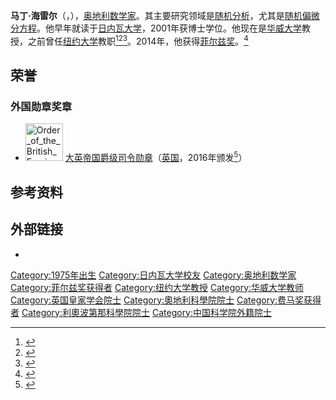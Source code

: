 {{Infobox scientist
| name = 马丁·海雷尔<br />Martin Hairer
| image = Professor Martin Hairer FRS.jpg
| caption = 马丁·海雷尔於2014年之玉照在[[皇家學會|倫敦皇家自然知識促進學會]]
| birth_date = {{Birth date and age|df=yes|1975|11|14}}
| birth_place = {{SWI}}[[日內瓦|日內瓦]]
| residence = {{UK}}[[華威郡|華威郡]][[凯尼尔沃思|凯尼尔沃思]]
| citizenship = {{AUT}}
| field = {{Plainlist|
* 數學
* [[概率論|概率論]]<ref name="googlescholar">{{GoogleScholar|iEBjl8wAAAAJ}}</ref>}}
| work_institution = [[華威大學|華威大學]]
| alma_mater = [[日內瓦大學|日內瓦大學]]
| doctoral_advisor = {{Link-en|让·彼埃尔·埃克曼|Jean-Pierre Eckmann}}<ref name="mathgene">{{MathGenealogy|56119}}</ref>
| doctoral_students = {{Plainlist|
* Pavel Bubak
* Charles Manson
* David Kelly
* Sebastian Vollmer
* Simon Weber<ref name="mathgene"/>}}
| thesis_title = Comportement Asymptotique d'Equations à Dérivées Partielles Stochastiques
| thesis_year = 2001
| thesis_url = http://www.hairer.org/papers/these.pdf
| known_for =
| prizes = {{Plainlist|
* [[Whitehead_Prize|Whitehead Prize]] (2008)
* [[Philip_Leverhulme_Prize|Philip Leverhulme Prize]] (2008)
* [[Royal_Society_Wolfson_Research_Merit_Award|Royal Society Wolfson Research Merit Award]] (2009)
* [[費馬獎|費馬獎]] (2013)
* [[Fellow_of_the_Royal_Society|FRS]] (2014)
* [[Fröhlich_Prize|Fröhlich Prize]] (2014)
* [[菲爾茲獎|菲爾茲獎]] (2014)}}
| website = {{URL|http://www.hairer.org}}
| spouse =  Xue-Mei Li
}}

'''马丁·海雷尔'''（{{lang-de|'''Martin Hairer'''}}，{{bd|1975年|11月14日}}），[[奥地利|奥地利]][[数学家|数学家]]。其主要研究领域是[[随机分析|随机分析]]，尤其是[[随机偏微分方程|随机偏微分方程]]。他早年就读于[[日内瓦大学|日内瓦大学]]，2001年获博士学位。他现在是[[华威大学|华威大学]]教授，之前曾任[[纽约大学|纽约大学]]教职<ref>{{cite journal|title=Uniqueness of the Invariant Measure¶for a Stochastic PDE Driven by Degenerate Noise|journal=Communications in Mathematical Physics|doi=10.1007/s002200100424|url=https://link.springer.com/article/10.1007/s002200100424|date=2001-06-01|volume=219|issue=3|language=en|pages=523–565|issn=0010-3616|accessdate=2018-04-03|author=J.-P. Eckmann, M. Hairer|archive-date=2018-06-09|archive-url=https://web.archive.org/web/20180609155834/https://link.springer.com/article/10.1007/s002200100424|dead-url=no}}</ref><ref name="scopus">{{Scopus|id=6602190457}}</ref><ref>{{cite journal|url=http://annals.math.princeton.edu/2006/164-3/p07|pages=993–1032|title=Ergodicity of the 2D Navier–Stokes equations with degenerate stochastic forcing|journal=Annals of Mathematics|volume=164|issue=3|date=2006|issn=0003-486X|language=en-US|accessdate=2018-04-03|doi=10.4007/annals.2006.164.993|author=Martin Hairer, Jonathan Mattingly|archive-date=2018-06-03|archive-url=https://web.archive.org/web/20180603030752/http://annals.math.princeton.edu/2006/164-3/p07|dead-url=no}}</ref>。2014年，他获得[[菲尔兹奖|菲尔兹奖]]。<ref name=imu>{{cite web|url=http://www.mathunion.org/general/prizes/2014/|title=IMU Prizes 2014|date=12 August 2014|accessdate=12 August 2014|archive-date=2017-12-03|archive-url=https://web.archive.org/web/20171203031644/http://www.mathunion.org/general/prizes/2014|dead-url=no}}</ref>

==荣誉==
===外国勋章奖章===
* [[File:Order_of_the_British_Empire_(Civil)_Ribbon.svg|60px]] [[大英帝国勋章|大英帝国爵级司令勋章]]（[[英国|英国]]，2016年颁发<ref>{{en}}{{cite web |url=https://www.gov.uk/government/publications/honorary-british-awards-to-foreign-nationals-2016 |title=Honorary British awards to foreign nationals - 2016 |publisher=Gov.uk |date=2016-09-12 |accessdate=2021-09-29}}</ref>）

==参考资料==
{{reflist}}

==外部链接==
*{{Commons category-inline|Martin Hairer}}

{{菲尔兹奖}}
{{费马奖获得者}}
{{中国科学院外籍院士}}

{{Authority control}}
{{DEFAULTSORT:Hairer}}
[[Category:1975年出生|Category:1975年出生]]
[[Category:日内瓦大学校友|Category:日内瓦大学校友]]
[[Category:奥地利数学家|Category:奥地利数学家]]
[[Category:菲尔兹奖获得者|Category:菲尔兹奖获得者]]
[[Category:纽约大学教授|Category:纽约大学教授]]
[[Category:华威大学教师|Category:华威大学教师]]
[[Category:英国皇家学会院士|Category:英国皇家学会院士]]
[[Category:奧地利科學院院士|Category:奧地利科學院院士]]
[[Category:费马奖获得者|Category:费马奖获得者]]
[[Category:利奧波第那科學院院士|Category:利奧波第那科學院院士]]
[[Category:中国科学院外籍院士|Category:中国科学院外籍院士]]